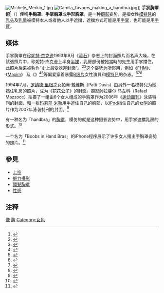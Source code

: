 [[File:Michele_Merkin_1.jpg|thumb]]
[[File:Camila_Tavares_making_a_handbra.jpg|thumb]]]]
'''手狀胸罩術'''<ref>{{Cite journal|title=手狀胸罩術|journal=《典藏今藝術》<!-- http://tci.ncl.edu.tw/cgi-bin/gs32/gsweb.cgi?o=dnclret&s=id="XA00000322571".&searchmode=basic&tcihsspage=tcisearch_opt2_search --> |year=2010 |issue=9 |pages=134-135 }}</ref>（{{lang-en|Handbra}}）俚稱'''手胸罩'''、'''手掌胸罩'''或'''手形胸罩'''，是一种[[摄影|摄影]]姿势，是指女性[[模特兒|模特兒]]的[[乳头|乳头]]及[[乳晕|乳晕]]被模特本人或者他人以手遮擋，遮擋方式可能是用[[手掌|手掌]]，也可能是用[[手臂|手臂]]。

== 媒体 == 
手掌胸罩在[[珍妮特·杰克逊|珍妮特·杰克逊]]1993年9月《[[滚石_(杂志)|滚石]]》杂志上的封面照片而名声大噪，在該張照片中，珍妮特·杰克逊上半身[[半裸|半裸]]，乳房部份被她當時的先生{{link-en|瑞尼·艾力臧多|René Elizondo}}用手掌擋住，此照片后来被称作“史上最受欢迎封面”。<ref>{{cite news |author=Phil Rosenthal |authorlink= |coauthors= |title=Cover story so bad, even FCC sees through it. |url=http://findarticles.com/p/articles/mi_qn4155/is_20040203/ai_n12532751 |quote=And Jackson, who has a CD coming out, is no stranger to using her breasts to sell her music. Remember the handbra on the cover of ''Rolling Stone'' in 1993? Or the nipple ring on the cover of ''Vibe'' in 1997? Or the cover for her last album, ''All For You,'' in which she was nude, obscured only by a sheet? |publisher=[[Chicago_Sun-Times|Chicago Sun-Times]] |date=February 3, 2004 |accessdate=2007-12-05 |archive-date=2008-06-13 |archive-url=https://web.archive.org/web/20080613103517/http://findarticles.com/p/articles/mi_qn4155/is_20040203/ai_n12532751 |dead-url=no }}</ref><ref>{{cite news |first=Lola |last=Ogunnaike |authorlink= |url=http://www.nytimes.com/2004/02/04/arts/capitalizing-on-jackson-tempest.html |title=Capitalizing On Jackson Tempest |quote=In 1993 she posed topless for the cover of ''Rolling Stone''. Then, her nipples were obscured by a pair of male hands, not a silver broach. |work=[[The_New_York_Times|The New York Times]] |date=February 4, 2004 |accessdate=2007-05-04 |archive-date=2011-10-01 |archive-url=https://web.archive.org/web/20111001002131/http://www.nytimes.com/2004/02/04/arts/capitalizing-on-jackson-tempest.html |dead-url=no }}</ref>这个姿势为{{le|男性雜誌列表|List of men's magazines|男性杂志}}所惯用，例如《[[FHM|FHM]]》、《[[美信|Maxim]]》 及《{{link-en|Zoo Weekly|Zoo Weekly}}》<ref>{{cite news|title=Erotic photography: art or porno?|url=http://www.shotaddict.com/wordpress/category/professional-tips/nude-photography/|quote=Recently several popular glamour magazines known as lad mags are reversing the trend by emphasizing glamour while showing less nudity, in favor of implied (covered) nudity or toplessness such as the handbra technique. Examples include ''FHM'' (For Him Magazine) and ''Maxim'' magazines, which launched in 1994 and 1995, respectively.|publisher=Shot Addict|date=|accessdate=2007-11-29|deadurl=yes|archiveurl=https://web.archive.org/web/20071116094414/http://www.shotaddict.com/wordpress/category/professional-tips/nude-photography/|archivedate=2007-11-16}}</ref><ref>{{cite news | url = http://www.pressgazette.co.uk/story.asp?sectioncode=1&storycode=30688 |title=News from Paul Merrill - Editor, Zoo |publisher=''Press Gazette'' |quote=The deal has fallen through over a suggestion she do 'hand bra'. | deadurl = yes | archiveurl = https://web.archive.org/web/20110517201738/http://www.pressgazette.co.uk/story.asp?sectioncode=1&storycode=30688 |archivedate=2011-05-17 }}</ref>等偏爱穿着暴露[[B级片|B级片]]女性演員和[[模特兒|模特兒]]的杂志。<ref name=dym>{{cite news|author=Janice Turner|title=Dirty young men|publisher=''[[The_Guardian|The Guardian]]''|quote=The cover model's breast is partially concealed by her cupped hand. 'We call that shot "hand-bra",' says Paul Merrill, launch editor of ''Zoo'' and now in charge of international editions, 'We use that a lot.' He flicks to a cover showing a model whose hair extensions cover her nipples: 'This is hair-bra,' he says.|url=http://www.guardian.co.uk/weekend/story/0,,1596384,00.html|accessdate=2007-04-10|location=London|date=October 22, 2005|archive-date=2007-06-15|archive-url=https://web.archive.org/web/20070615155746/http://www.guardian.co.uk/weekend/story/0,,1596384,00.html|dead-url=no}}</ref><ref>{{cite news|title=New Talent|url=http://zooweekly.com.au/members/viewPost.php?pid=0&aid=763&rc=blogs|quote=Besides being amazingly bootylicous, the Shire gal loves to watch ''The Family Guy'' and drink vodka cranberries... all at the same time. Let's hope she does this like her Janet Jackson style profile pic. Three cheers for hand bra!|publisher=Zoo Weekly|date=|accessdate=2007-11-29}}{{dead link|date=2017年12月 |bot=InternetArchiveBot |fix-attempted=yes }}</ref><ref>{{cite news|first=|last=|authorlink=|coauthors=|title=Girls|url=http://zooweekly.com.au/members/video/viewVideo.php?aid=71&pid=0|quote=You can't beat a babe who is happy to sex it up with a hand-bra.|publisher=Zoo Weekly|date=|accessdate=2007-11-29}}{{dead link|date=2017年12月 |bot=InternetArchiveBot |fix-attempted=yes }}</ref>  

1994年7月，[[罗纳德·里根|罗纳德·里根]]之女帕蒂·戴维斯（Patti Davis）由另外一名模特兒为她挡住乳房的照片，成为《[[花花公子|花花公子]]》的封面。摄影師拉斐尔·马左科（Rafael Mazzocc）拍摄了一组由6个女人组成的手胸罩作为2006年《[[运动画刊|运动画刊]]》泳装特刊的封面，和一张[[玛莉莎·米勒|玛莉莎·米勒]]用手遮住自己的胸部，以[[iPod|iPod]]挡住自己的[[女阴|女阴]]的照片作为2007年泳装特刊的封面。<ref>{{cite web|url=http://dynamic.si.cnn.com/si_online/covers/issues/2006/0217.html|title=All-Star SI Cover Model Beach Party|accessdate=2008-03-24|date=2006-02-17|publisher=[[Time_Inc.|Time Inc.]]|work=SI Cover Search|deadurl=yes|archiveurl=https://web.archive.org/web/20070126004940/http://dynamic.si.cnn.com/si_online/covers/issues/2006/0217.html|archivedate=2007-01-26}}</ref>

有一种名为「handbra」的[[胸罩|胸罩]]，模仿的就是这种摄影姿势中，用手掌遮擋乳房的形式。<ref>{{cite web |title=Handbra: Tired of the Wonderbra? |url=http://www.funniestgadgets.com/2007/03/06/handbra-tired-of-the-wonderbra |accessdate=2007-04-26 |archive-date=2007-04-29 |archive-url=https://web.archive.org/web/20070429032904/http://www.funniestgadgets.com/2007/03/06/handbra-tired-of-the-wonderbra |dead-url=no }}</ref>

一个名为「Boobs in Hand Bras」的iPhone程序展示了许多女人摆出手胸罩姿势的照片。<ref>{{cite web |title=Boobs in Hand Bras |url=http://itunes.apple.com/us/app/boobs-in-hand-bras/id346053101?mt=8 |accessdate=2010-01-14 |archive-date=2014-08-08 |archive-url=https://web.archive.org/web/20140808174907/https://itunes.apple.com/us/app/boobs-in-hand-bras/id346053101?mt=8 |dead-url=no }}</ref>

==參見==
* [[上空|上空]]
* [[魅力攝影|魅力攝影]]
* [[頭髮胸罩|頭髮胸罩]]
* [[性感|性感]]

==注释== 
{{Reflist}}

{{Commonscat|Handbras}}

[[Category:姿勢|像]]
[[Category:裸体|胸]]
[[Category:女色|Category:女色]]